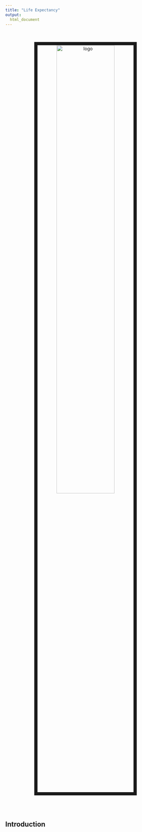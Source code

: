 ```yaml
---
title: "Life Expectancy"
output:
  html_document
---
```


<center>
<br><br><img src="image/LE.jpeg" alt="logo" style="width:60%; border:10px solid"><br>
</center>

<br>
<br>

## Introduction